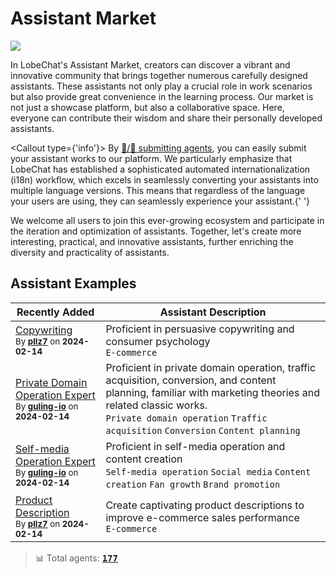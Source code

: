 
# Assistant Market

![](https://github-production-user-asset-6210df.s3.amazonaws.com/17870709/268670869-f1ffbf66-42b6-42cf-a937-9ce1f8328514.png)

In LobeChat's Assistant Market, creators can discover a vibrant and innovative community that brings together numerous carefully designed assistants. These assistants not only play a crucial role in work scenarios but also provide great convenience in the learning process. Our market is not just a showcase platform, but also a collaborative space. Here, everyone can contribute their wisdom and share their personally developed assistants.

<Callout type={'info'}>
  By [🤖/🏪 submitting agents][submit-agents-link], you can easily submit your assistant works to
  our platform. We particularly emphasize that LobeChat has established a sophisticated automated
  internationalization (i18n) workflow, which excels in seamlessly converting your assistants into
  multiple language versions. This means that regardless of the language your users are using, they
  can seamlessly experience your assistant.{' '}
</Callout>

<Callout>
  We welcome all users to join this ever-growing ecosystem and participate in the iteration and
  optimization of assistants. Together, let's create more interesting, practical, and innovative
  assistants, further enriching the diversity and practicality of assistants.
</Callout>

## Assistant Examples

| Recently Added | Assistant Description |
| --- | --- |
| [Copywriting](https://chat-preview.lobehub.com/market?agent=copywriting)<br/><sup>By **[pllz7](https://github.com/pllz7)** on **2024-02-14**</sup> | Proficient in persuasive copywriting and consumer psychology<br/>`E-commerce` |
| [Private Domain Operation Expert](https://chat-preview.lobehub.com/market?agent=gl-syyy)<br/><sup>By **[guling-io](https://github.com/guling-io)** on **2024-02-14**</sup> | Proficient in private domain operation, traffic acquisition, conversion, and content planning, familiar with marketing theories and related classic works.<br/>`Private domain operation` `Traffic acquisition` `Conversion` `Content planning` |
| [Self-media Operation Expert](https://chat-preview.lobehub.com/market?agent=gl-zmtyy)<br/><sup>By **[guling-io](https://github.com/guling-io)** on **2024-02-14**</sup> | Proficient in self-media operation and content creation<br/>`Self-media operation` `Social media` `Content creation` `Fan growth` `Brand promotion` |
| [Product Description](https://chat-preview.lobehub.com/market?agent=product-description)<br/><sup>By **[pllz7](https://github.com/pllz7)** on **2024-02-14**</sup> | Create captivating product descriptions to improve e-commerce sales performance<br/>`E-commerce` |

> 📊 Total agents: [<kbd>**177**</kbd> ](https://github.com/lobehub/lobe-chat-agents)

[submit-agents-link]: https://github.com/lobehub/lobe-chat-agents
[submit-agents-shield]: https://img.shields.io/badge/🤖/🏪_submit_agent-%E2%86%92-c4f042?labelColor=black&style=for-the-badge
